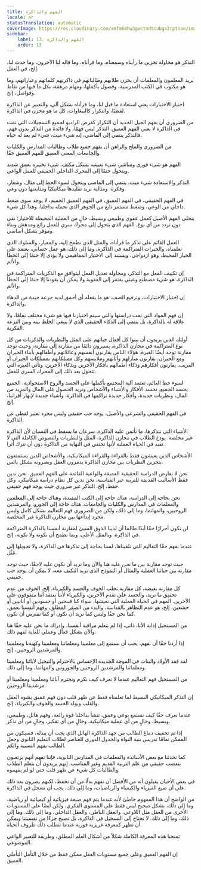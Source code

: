 ```yaml
---
title: الفهم والذاكرة
locale: ar
statusTranslation: automatic
coverImage: https://res.cloudinary.com/xmfm6mhw3gwctndtcubgx2rptnae/image/upload/v1740337243/small_cover_educacion_fundamental_a051170f1c.webp
sidebar:
    label: 13. الفهم والذاكرة
    order: 13
---
```

التذكر هو محاولة تخزين ما رأيناه وسمعناه، وما قرأناه، وما قاله لنا الآخرون، وما حدث لنا، إلخ، في العقل.

يريد المعلمون والمعلمات أن يخزن طلابهم وطالباتهم في ذاكرتهم كلماتهم وعباراتهم، وما هو مكتوب في الكتب المدرسية، وفصول بأكملها، ومهام مرهقة، بكل ما فيها من نقاط وفواصل، إلخ.

اجتياز الاختبارات يعني استعادة ما قيل لنا، وما قرأناه بشكل آلي، والتعبير عن الذاكرة لفظيًا، والتكرار كالببغاوات، كل ما هو مخزن في الذاكرة.

من الضروري أن يفهم الجيل الجديد أن التكرار كقرص الراديو لجميع التسجيلات التي تمت في الذاكرة لا يعني الفهم العميق. التذكر ليس فهمًا، ولا فائدة من التذكر بدون فهم، فالتذكر ينتمي إلى الماضي، إنه شيء ميت، شيء لم يعد له حياة.

من الضروري والملح والراهن أن يفهم جميع طلاب وطالبات المدارس والكليات والجامعات المعنى العميق للفهم العميق حقًا.

الفهم هو شيء فوري ومباشر، شيء نعيشه بشكل مكثف، شيء نختبره بعمق شديد ويتحول حتمًا إلى المحرك الداخلي الحقيقي للعمل الواعي.

التذكر والاستعادة شيء ميت، ينتمي إلى الماضي ويتحول لسوء الحظ إلى مثال، وشعار، وفكرة، ومثالية نريد تقليدها ميكانيكيًا ومتابعتها دون وعي.

في الفهم الحقيقي، في الفهم العميق، في الفهم العميق الحميم، لا يوجد سوى ضغط داخلي من الوعي، وضغط مستمر نابع من الجوهر الذي نحمله بداخلنا، وهذا كل شيء.

يتجلى الفهم الأصيل كعمل عفوي وطبيعي وبسيط، خالٍ من العملية المحبطة للاختيار؛ نقي دون تردد من أي نوع. الفهم الذي يتحول إلى محرك سري للعمل رائع ومدهش وبناء وموقر بشكل أساسي.

العمل القائم على تذكر ما قرأناه، والمثل الذي نطمح إليه، والمعيار، والسلوك الذي تعلمناه، والخبرات المتراكمة في الذاكرة، وما إلى ذلك، هو عمل حسابي، يعتمد على الخيار المحبط، وهو ازدواجي، ويستند إلى الاختيار المفاهيمي ولا يؤدي إلا حتمًا إلى الخطأ والألم.

إن تكييف الفعل مع التذكر، ومحاولة تعديل الفعل ليتوافق مع الذكريات المتراكمة في الذاكرة، هو شيء مصطنع وعبثي يفتقر إلى العفوية ولا يمكن أن يقودنا إلا حتمًا إلى الخطأ والألم.

إن اجتياز الاختبارات، وترفيع الصف، هو ما يفعله أي أحمق لديه جرعة جيدة من الدهاء والذاكرة.

إن فهم المواد التي تمت دراستها والتي سيتم اختبارنا فيها هو شيء مختلف تمامًا، ولا علاقة له بالذاكرة، بل ينتمي إلى الذكاء الحقيقي الذي لا ينبغي الخلط بينه وبين النزعة الفكرية.

أولئك الذين يريدون أن يبنوا كل أفعال حياتهم على المثل والنظريات والذكريات من كل نوع المتراكمة في مخازن الذاكرة، يسيرون دائمًا من مقارنة إلى مقارنة، وحيث توجد مقارنة توجد أيضًا الغيرة. هؤلاء الناس يقارنون أنفسهم وعائلاتهم وأطفالهم بأبناء الجيران ومع الجيران. يقارنون منازلهم وأثاثهم وملابسهم وكل ممتلكاتهم بممتلكات الجيران أو القريب. يقارنون أفكارهم وذكاء أطفالهم بأفكار الآخرين وبذكاء الآخرين، وتأتي الغيرة التي تتحول بعد ذلك إلى المحرك السري للفعل.

لسوء حظ العالم، تعتمد آلية المجتمع بأكملها على الحسد والروح الاستحواذية. الجميع يحسد الجميع. نحسد الأفكار والأشياء والأشخاص ونريد الحصول على المال والمزيد من المال، ونظريات جديدة، وأفكار جديدة نراكمها في الذاكرة، وأشياء جديدة لإبهار أقراننا، إلخ.

في الفهم الحقيقي والشرعي والأصيل، يوجد حب حقيقي وليس مجرد تعبير لفظي عن الذاكرة.

الأشياء التي نتذكرها، ما نأتمن عليه الذاكرة، سرعان ما يسقط في النسيان لأن الذاكرة غير مخلصة. يودع الطلاب في مخازن الذاكرة، المثل والنظريات والنصوص الكاملة التي لا تفيد في الحياة العملية لأنها تختفي في النهاية من الذاكرة دون أن تترك أثرا.

الأشخاص الذين يعيشون فقط بالقراءة والقراءة الميكانيكية، والأشخاص الذين يستمتعون بتخزين النظريات بين مخازن الذاكرة يدمرون العقل ويضرونه بشكل بائس.

نحن لا نعارض الدراسة الحقيقية العميقة والواعية القائمة على الفهم العميق. نحن ندين فقط الأساليب القديمة للتربية غير المناسبة. نحن ندين كل نظام دراسة ميكانيكي، وكل حفظ، إلخ. التذكر غير ضروري حيث يوجد فهم حقيقي.

نحن بحاجة إلى الدراسة، هناك حاجة إلى الكتب المفيدة، وهناك حاجة إلى المعلمين والمعلمات في المدارس والكليات والجامعات. هناك حاجة إلى الجورو، والمرشدين الروحيين، والمهاتما، وما إلى ذلك، ولكن من الضروري فهم التعاليم بشكل كامل وليس مجرد إيداعها بين مخازن الذاكرة غير المخلصة.

لن نكون أحرارًا حقًا أبدًا طالما أن لدينا الذوق السيئ لمقارنة أنفسنا بالذاكرة المتراكمة في الذاكرة، وبالمثل الأعلى، وبما نطمح أن نكونه ولا نكونه، إلخ.

عندما نفهم حقًا التعاليم التي تلقيناها، لسنا بحاجة إلى تذكرها في الذاكرة، ولا تحويلها إلى مُثُل.

حيث توجد مقارنة بين ما نحن عليه هنا والآن وما نريد أن نكون عليه لاحقًا، حيث توجد مقارنة بين حياتنا العملية والمثال أو النموذج الذي نريد التكيف معه، لا يمكن أن يوجد حب حقيقي.

كل مقارنة بغيضة، كل مقارنة تجلب الخوف والحسد والكبرياء، إلخ. الخوف من عدم تحقيق ما نريد، والحسد على تقدم الآخرين، والكبرياء لأننا نعتقد أننا متفوقون على الآخرين. المهم في الحياة العملية التي نعيشها، سواء كنا قبيحين أو حسودين أو أنانيين أو جشعين، إلخ، هو عدم التظاهر بالقداسة، والبدء من الصفر المطلق، وفهم أنفسنا بعمق، كما نحن حقًا وليس كما نريد أن نكون أو كما نفترض أن نكون.

من المستحيل إذابة الأنا، ذاتي، إذا لم نتعلم مراقبة أنفسنا، وإدراك ما نحن عليه حقًا هنا والآن بشكل فعال وعملي للغاية لفهم ذلك.

إذا أردنا حقًا أن نفهم، يجب أن نستمع إلى معلمينا ومعلماتنا ومعلمينا وكهنةنا ومعلمينا والمرشدين الروحيين، إلخ.

لقد فقد الأولاد والبنات في الموجة الجديدة الإحساس بالاحترام والتبجيل لآبائنا ومعلمينا ومعلماتنا والمرشدين الروحيين والجوروس والمهاتما، وما إلى ذلك.

من المستحيل فهم التعاليم عندما لا نعرف كيف نكرم ونحترم آبائنا ومعلمينا ومعلمينا أو مرشدينا الروحيين.

إن التذكر الميكانيكي البسيط لما تعلمناه فقط عن ظهر قلب دون فهم عميق يشوه العقل والقلب ويولد الحسد والخوف والكبرياء، إلخ.

عندما نعرف حقًا كيف نستمع بوعي وعمق، تنشأ بداخلنا قوة رائعة، وفهم هائل، وطبيعي، وبسيط، وخالٍ من أي عملية ميكانيكية، وخالٍ من أي تفكير، وخالٍ من أي تذكر.

إذا تم تخفيف دماغ الطالب من جهد الذاكرة الهائل الذي يجب أن يبذله، فسيكون من الممكن تمامًا تدريس بنية النواة والجدول الدوري للعناصر لطلاب التعليم الثانوي وجعل الطالب يفهم النسبية والكم.

كما تحدثنا مع بعض الأساتذة والمعلمات في المدارس الثانوية، فإننا نفهم أنهم يرتعبون بتعصب حقيقي من علم التربية القديم وغير المناسب. إنهم يريدون أن يتعلم الطلاب والطالبات كل شيء عن ظهر قلب حتى لو لم يفهموه.

في بعض الأحيان يقبلون أنه من الأفضل أن نفهم بدلًا من أن نحفظ، لكنهم يصرون بعد ذلك على أن صيغ الفيزياء والكيمياء والرياضيات، وما إلى ذلك، يجب أن تسجل في الذاكرة.

من الواضح أن هذا المفهوم خاطئ لأنه عندما يتم فهم صيغة فيزيائية أو كيميائية أو رياضية، وما إلى ذلك، بشكل صحيح ليس فقط على المستوى الفكري، ولكن أيضًا على المستويات الأخرى من العقل مثل اللاوعي، والعقل الباطن، والعقل الداخلي، وما إلى ذلك، وما إلى ذلك، وما إلى ذلك. لا تحتاج إلى التسجيل في الذاكرة، بل تصبح جزءًا من نفسيتنا ويمكن أن تظهر كمعرفة غريزية فورية عندما تتطلب ذلك ظروف الحياة.

تمنحنا هذه المعرفة الكاملة شكلاً من أشكال العلم المطلق، وطريقة للتعبير الواعي الموضوعي.

إن الفهم العميق وعلى جميع مستويات العقل ممكن فقط من خلال التأمل التأملي العميق.

